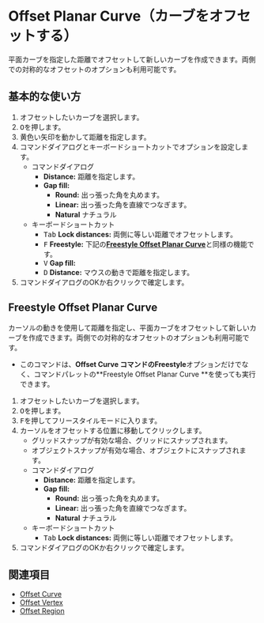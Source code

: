 
# Offset Planar Curve（カーブをオフセットする）

<Reference shortcut="O" command="Offset Curve" button="推奨コマンドメニューで"  buttonIcon='button-offset-curve'/>

平面カーブを指定した距離でオフセットして新しいカーブを作成できます。両側での対称的なオフセットのオプションも利用可能です。

## 基本的な使い方

1. オフセットしたいカーブを選択します。
2. <kbd>O</kbd>を押します。
3. 黄色い矢印を動かして距離を指定します。   
4. コマンドダイアログとキーボードショートカットでオプションを設定します。
   - <Kst>コマンドダイアログ</Kst>
      - **Distance:** 距離を指定します。
      - **Gap fill:** 
         - **Round:** 出っ張った角を丸めます。
         - **Linear:** 出っ張った角を直線でつなぎます。 
         - **Natural** ナチュラル
   - <Kst>キーボードショートカット</Kst>
      - <kbd>Tab</kbd> **Lock distances:** 両側に等しい距離でオフセットします。
      - <kbd>F</kbd> **Freestyle:** 下記の[**Freestyle Offset Planar Curve**](#freestyle-offset-planar-curve)と同様の機能です。
      - <kbd>V</kbd> **Gap fill:**
      - <kbd>D</kbd> **Distance:** マウスの動きで距離を指定します。
5. コマンドダイアログのOKか右クリックで確定します。

<VideoPlayer fileName="offset-planar-curve"/>

## Freestyle Offset Planar Curve

カーソルの動きを使用して距離を指定し、平面カーブをオフセットして新しいカーブを作成できます。両側での対称的なオフセットのオプションも利用可能です。

- このコマンドは、**Offset Curve **コマンドの**Freestyle**オプションだけでなく、コマンドパレットの**Freestyle Offset Planar Curve **を使っても実行できます。

1. オフセットしたいカーブを選択します。
2. <kbd>O</kbd>を押します。
3. <kbd>F</kbd>を押してフリースタイルモードに入ります。
4. カーソルをオフセットする位置に移動してクリックします。
   - グリッドスナップが有効な場合、グリッドにスナップされます。
   - オブジェクトスナップが有効な場合、オブジェクトにスナップされます。
   - <Kst>コマンドダイアログ</Kst>
      - **Distance:** 距離を指定します。
      - **Gap fill:**
         - **Round:** 出っ張った角を丸めます。
         - **Linear:** 出っ張った角を直線でつなぎます。 
         - **Natural** ナチュラル
   - <Kst>キーボードショートカット</Kst>
      - <kbd>Tab</kbd> **Lock distances:** 両側に等しい距離でオフセットします。
5. コマンドダイアログのOKか右クリックで確定します。

## 関連項目
- [Offset Curve](offset-curve)
- [Offset Vertex](offset-vertex)
- [Offset Region](offset-region)